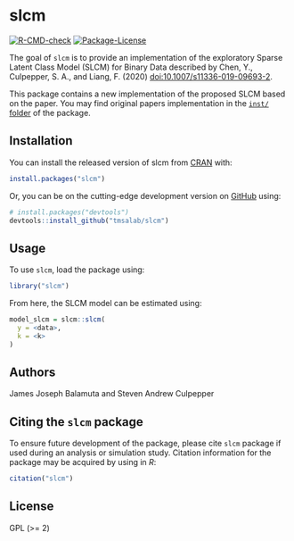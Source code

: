 # slcm

<!-- badges: start -->
[![R-CMD-check](https://github.com/tmsalab/slcm/actions/workflows/R-CMD-check.yaml/badge.svg)](https://github.com/tmsalab/slcm/actions/workflows/R-CMD-check.yaml)
[![Package-License](http://img.shields.io/badge/license-GPL%20\(%3E=2\)-brightgreen.svg?style=flat)](http://www.gnu.org/licenses/gpl-2.0.html)
<!-- badges: end -->

The goal of `slcm` is to provide an implementation of the exploratory 
Sparse Latent Class Model (SLCM) for Binary Data described by Chen, Y., 
Culpepper, S. A., and Liang, F. (2020) <doi:10.1007/s11336-019-09693-2>.

This package contains a new implementation of the proposed SLCM based on the
paper. You may find original papers implementation in the
[`inst/` folder](https://github.com/tmsalab/slcm/tree/main/inst) of the package.

## Installation

You can install the released version of slcm from
[CRAN](https://CRAN.R-project.org) with:

``` r
install.packages("slcm")
```

Or, you can be on the cutting-edge development version on
[GitHub](https://github.com/) using:

``` r
# install.packages("devtools")
devtools::install_github("tmsalab/slcm")
```

## Usage

To use `slcm`, load the package using:

```r
library("slcm")
```

From here, the SLCM model can be estimated using:

```r
model_slcm = slcm::slcm(
  y = <data>,
  k = <k>
)
```

## Authors

James Joseph Balamuta and Steven Andrew Culpepper 

## Citing the `slcm` package

To ensure future development of the package, please cite `slcm`
package if used during an analysis or simulation study. Citation
information for the package may be acquired by using in *R*:

``` r
citation("slcm")
```

## License

GPL (\>= 2)
